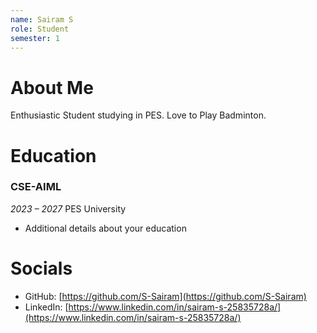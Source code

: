 ```yaml
---
name: Sairam S
role: Student
semester: 1
---
```


# About Me

Enthusiastic Student studying in PES.
Love to Play Badminton.


# Education

### CSE-AIML
_2023 – 2027_
PES University
- Additional details about your education

# Socials

- GitHub: [https://github.com/S-Sairam](https://github.com/S-Sairam)
- LinkedIn: [https://www.linkedin.com/in/sairam-s-25835728a/](https://www.linkedin.com/in/sairam-s-25835728a/)